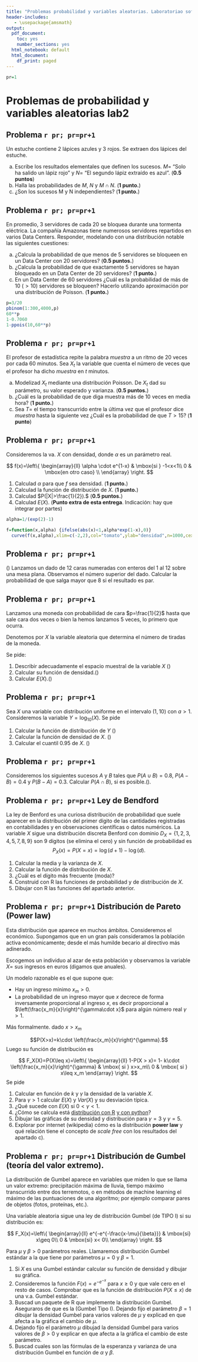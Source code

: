 ```yaml
---
title: "Problemas probabilidad y variables aleatorias. Laboratoriao software y problemas 2"
header-includes:
   - \usepackage{amsmath}
output:
  pdf_document: 
    toc: yes
    number_sections: yes
  html_notebook: default
  html_document:
    df_print: paged
---
```


```r
pr=1
```

# Problemas de probabilidad y variables aleatorias lab2

## Problema `r pr; pr=pr+1`

Un estuche contiene 2 lápices azules y 3 rojos. Se extraen dos lápices del estuche.

a.	Escribe los resultados elementales que definen los sucesos.
$M =$ "Solo ha salido un lápiz rojo" y $N =$ "El segundo lápiz extraído es azul".  (**0.5 puntos**)
b.	Halla las probabilidades de $M$, $N$ y $M \cap N$. (**1 punto.**)
c.	¿Son los sucesos M y N independientes? (**1 punto.**)


## Problema `r pr; pr=pr+1`

En promedio, 3 servidores de cada 20 se bloquea durante una tormenta eléctrica. La compañía Amazonas  tiene  numerosos servidores repartidos  en varios Data Centers. 
Responder, modelando con una distribución notable las siguientes cuestiones:

a. ¿Calcula la probabilidad de que menos de 5 servidores se bloqueen en un Data Center con 20 servidores? (**0.5 puntos.**)
b. ¿Calcula la probabilidad de que exactamente 5 servidores se hayan bloqueado en un Data Center de 20 servidores? (**1 punto.**)
c.  En un Data Center de 60 servidores  ¿Cuál es la probabilidad de  más de 10 ($>10$) servidores se bloqueen? Hacerlo utilizando aproximación por una distribución de Poisson. (**1 punto.**)

```r
p=3/20
pbinom(1:300,4000,p)
60**p
1-0.7060 
1-ppois(10,60**p)
```



## Problema `r pr; pr=pr+1`

El profesor de estadística repite la palabra *muestra* a  un ritmo de 20 veces por cada 60 minutos. Sea $X_t$ la variable que cuenta el número de veces que el profesor ha dicho *muestra*  en $t$ minutos.

a.  Modelizad $X_t$  mediante una distribución Poisson. De $X_t$ dad  su parámetro, su valor esperado y varianza. (**0.5 puntos.**)
b.  ¿Cuál es la probabilidad de que diga  muestra más de  10 veces en media hora? (**1 punto.**)
c.  Sea $T=$ el tiempo transcurrido entre la última vez que el profesor dice *muestra* hasta la siguiente vez ¿Cuál es la probabilidad de que $T> 15$? (**1 punto**)




## Problema `r pr; pr=pr+1`

 Consideremos la va. $X$ con densidad, donde $\alpha$ es un parámetro real.

$$
f(x)=\left\{
\begin{array}{ll}
\alpha \cdot e^{1-x} & \mbox{si } -1<x<1\\
0 & \mbox{en otro caso} \\
\end{array}
\right.
$$



1. Calculad $\alpha$ para que $f$ sea densidad. (**1 punto.**)
1. Calculad la función de distribución de $X.$ (**1 punto.**)
1. Calculad $P(|X|>\frac{1}{2}).$ (**0.5 puntos.**)
1. Calculad $E(X).$ (**Punto extra de esta entrega**. Indicación: hay que integrar por partes)

```r
alpha=1/(exp(2)-1)
```

```r
f=function(x,alpha) {ifelse(abs(x)<1,alpha*exp(1-x),0)} 
  curve(f(x,alpha),xlim=c(-2,2),col="tomato",ylab="densidad",n=1000,cex=0.5,cex.lab=0.5,cex.axis=0.5)
```

## Problema `r pr; pr=pr+1` 

(\textbf{1 punto.}) Lanzamos un dado de 12 caras numeradas  con enteros del 1 al 12 sobre una mesa plana. Observamos el número superior del dado. Calcular la probabilidad de que salga mayor que 8  si el resultado es par.



## Problema `r pr; pr=pr+1` 

Lanzamos una moneda con probabilidad de cara $p=\frac{1}{2}$ hasta que sale cara dos veces  o bien la hemos lanzamos 5 veces, lo primero que ocurra.

Denotemos por $X$ la variable aleatoria que determina el número de tiradas de la moneda.

Se pide: 

1.  Describir adecuadamente el espacio muestral de la variable $X$ (\textbf{0.5 punto.})
1.  Calcular  su función de densidad.(\textbf{1 punto.})
1.  Calcular $E(X)$.(\textbf{1 punto.})



## Problema `r pr; pr=pr+1` 

Sea $X$  una variable   con distribución uniforme en el intervalo $(1,10)$ con  $a>1$. Consideremos la variable $Y=\log_{10}(X)$. Se pide


1.  Calcular la función de distribución  de $Y$ (\textbf{1 punto.}) 
1.  Calcular la función de densidad de $X$. (\textbf{0.5 puntos.})
1.  Calcular el cuantil 0.95 de $X$. (\textbf{0.5 puntos.})



## Problema `r pr; pr=pr+1`

Consideremos los siguientes sucesos $A$ y $B$ tales que 
$P(A\cup B)=0.8$, $P(A-B)=0.4$ y $P(B-A)=0.3$. Calcular $P(A\cap B)$, 
si es  posible.(\textbf{0.5 puntos.}).


## Problema `r pr; pr=pr+1` **Ley de Bendford** 
La ley de Benford es una curiosa distribución de probabilidad que suele aparecer en la distribución del primer dígito de las cantidades registradas en  contabilidades y  en observaciones científicas o datos numéricos.
La variable $X$ sigue una distribución discreta Benford con dominio $D_X=\{1,2,3,4,5,7,8,9\}$ son 9 dígitos (se elimina el cero) y sin función de probabilidad es 
$$
P_X(x)=P(X=x)=\log(d+1)-\log(d).
$$

1. Calcular la media y la varianza de $X$.
1.  Calcular la función de distribución de $X$.
1. ¿Cuál es el dígito más frecuente (moda)?
1.  Construid con R las funciones de probabilidad y de distribución de $X$.
1.  Dibujar con R  las funciones del apartado anterior.


## Problema `r pr; pr=pr+1` **Distribución de Pareto** (**Power law**)

Esta distribución que aparece en muchos ámbitos. Consideremos el económico. Supongamos  que en un  gran país consideramos la población activa económicamente; desde el más humilde becario al directivo más adinerado.

Escogemos un individuo al azar de esta población y observamos  la variable $X=$ sus ingresos en euros (digamos que anuales).

Un modelo razonable es el que supone que:

* Hay un ingreso mínimo $x_m>0$.
* La probabilidad de un ingreso mayor que $x$  decrece de forma inversamente proporcional al ingreso $x$, es decir proporcional a 
$\left(\frac{x_m}{x}\right)^{\gamma\cdot x}$ para algún número real $\gamma >1.$

Más formalmente. dado $x>x_m$ 

$$P(X>x)=k\cdot \left(\frac{x_m}{x}\right)^{\gamma}.$$
Luego su función de distribución es 

$$
F_X(X)=P(X\leq x)=\left\{
\begin{array}{ll}
1-P(X > x)= 1- k\cdot \left(\frac{x_m}{x}\right)^{\gamma} & \mbox{ si } x>x_m\\
0 & \mbox{ si } x\leq x_m
\end{array}
\right.
$$
Se pide 

1. Calcular  en función de $k$ y $\gamma$ la densidad de la variable $X$.
1.  Para $\gamma>1$ calcular $E(X)$ y $Var(X)$ y su desviación típica.
1.  ¿Qué sucede con $E(X)$ si $0<\gamma<1$.
1.  ¿Cómo se calcula está [distribución con R](https://www.rdocumentation.org/packages/EnvStats/versions/2.3.1/topics/Pareto) [y con python](https://docs.scipy.org/doc/scipy/reference/generated/scipy.stats.Pareto.html)?
1. Dibujar las gráficas de su densidad y distribución para $\gamma=3$ y $\gamma=5$.
1.  Explorar por internet (wikipedia) cómo es la distribución **power law** y qué relación tiene el concepto de *scale free* con los resultados del apartado c).



## Problema `r pr; pr=pr+1`  **Distribución de Gumbel (teoría del valor extremo)**.

La distribución de Gumbel aparece en variables que miden  lo que se llama un valor extremo: precipitación máxima de lluvia, tiempo máximo transcurrido entre dos terremotos, o en métodos de machine learning el máximo de las  puntuaciones de una algoritmo; por ejemplo comparar pares de objetos (fotos, proteínas, etc.).

Una variable aleatoria  sigue una ley de distribución   Gumbel (de TIPO I) si su distribución es:

$$
F_X(x)=\left\{
\begin{array}{ll}
  e^{-e^{-\frac{x-\mu}{\beta}}} & \mbox{si} x\geq 0\\
 0 & \mbox{si} x< 0\\
\end{array}
\right.
$$

Para $\mu$ y $\beta>0$ parámetros reales. Llamaremos distribución Gumbel estándar  a la que tiene por parámetros
$\mu=0$ y $\beta=1.$ 

1. Si $X$ es una Gumbel estándar calcular su función de densidad y dibujar su gráfica.
1.  Consideremos la función $F(x)=e^{-e^{-x}}$ para $x\geq 0$ y que vale  cero en el resto de casos. Comprobar que es la función de distribución $P(X\leq x)$ de una v.a. Gumbel estándar.
1.  Buscad un paquete de R que implemente la distribución Gumbel. Aseguraros  de que es  la (Gumbel Tipo I). Dejando fijo el parámetro $\beta=1$ dibujar la densidad Gumbel para varios valores de $\mu$ y explicad en que afecta a la gráfica el cambio de $\mu$.
1.  Dejando fijo el parámetro $\mu$ dibujad la densidad Gumbel para varios valores de $\beta>0$ y explicar  en que afecta a la gráfica el cambio  de este parámetro.
1.  Buscad cuales son las fórmulas de la esperanza y varianza de una distribución Gumbel en función de $\alpha$ y $\beta$.



